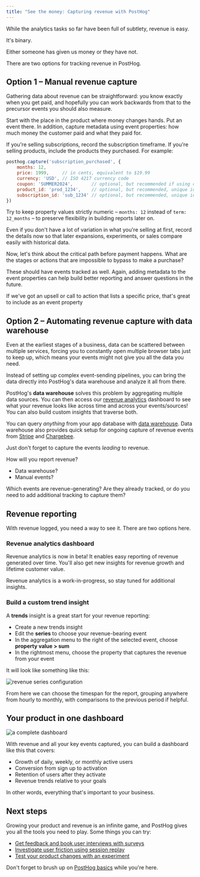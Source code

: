 ```yaml
---
title: "See the money: Capturing revenue with PostHog"
---
```



<AnalyticsPlannerTip />

While the analytics tasks so far have been full of subtlety, revenue is easy.

It's binary.

Either someone has given us money or they have not.

There are two options for tracking revenue in PostHog.

## Option 1 – Manual revenue capture

Gathering data about revenue can be straightforward: you know exactly when you get paid, and hopefully you can work backwards from that to the precursor events you should also measure.

Start with the place in the product where money changes hands. Put an event there. In addition, capture metadata using event properties: how much money the customer paid and what they paid for. 

If you're selling subscriptions, record the subscription timeframe. If you're selling products, include the products they purchased. For example:

```javascript
posthog.capture('subscription_purchased', {
	months: 12,
	price: 1999,     // in cents, equivalent to $19.99
	currency: 'USD', // ISO 4217 currency code
    coupon: 'SUMMER2024',       // optional, but recommended if using coupons, unique identifier for the coupon
    product_id: 'prod_1234',    // optional, but recommended, unique identifier for the product
    subscription_id: 'sub_1234' // optional, but recommended, unique identifier for the subscription
})
```

Try to keep property values strictly numeric – `months: 12` instead of `term: 12_months` – to preserve flexibility in building reports later on.

Even if you don't have a lot of variation in what you're selling at first, record the details now so that later expansions, experiments, or sales compare easily with historical data.

Now, let's think about the critical path before payment happens. What are the stages or actions that are impossible to bypass to make a purchase?

These should have events tracked as well. Again, adding metadata to the event properties can help build better reporting and answer questions in the future.

If we've got an upsell or call to action that lists a specific price, that's great to include as an event property

## Option 2 – Automating revenue capture with data warehouse

Even at the earliest stages of a business, data can be scattered between multiple services, forcing you to constantly open multiple browser tabs just to keep up, which means your events might not give you all the data you need. 

Instead of setting up complex event-sending pipelines, you can bring the data directly into PostHog's data warehouse and analyze it all from there.

PostHog's **data warehouse** solves this problem by aggregating multiple data sources. You can then access our [revenue analytics](/docs/revenue-analytics) dashboard to see what your revenue looks like across time and across your events/sources! You can also build custom insights that traverse both.

You can query *anything* from your app database with [data warehouse](/docs/data-warehouse/query). Data warehouse also provides quick setup for ongoing capture of revenue events from [Stripe](/docs/cdp/sources/stripe) and [Chargebee](/docs/cdp/sources/chargebee). 

Just don't forget to capture the events *leading* to revenue.

<CalloutBox icon="IconInfo" title="Planning revenue reporting">

How will you report revenue?

- Data warehouse?
- Manual events?

Which events are revenue-generating? Are they already tracked, or do you need to add additional tracking to capture them?

</CalloutBox>

## Revenue reporting

With revenue logged, you need a way to see it. There are two options here.

### Revenue analytics dashboard

Revenue analytics is now in beta! It enables easy reporting of revenue generated over time. You'll also get new insights for revenue growth and lifetime customer value.

<ProductScreenshot
    imageLight="https://res.cloudinary.com/dmukukwp6/image/upload/Screenshot_2025_04_22_at_15_18_52_079665efa3.png" 
    imageDark="https://res.cloudinary.com/dmukukwp6/image/upload/Screenshot_2025_04_22_at_15_18_35_71ced993e5.png"
    alt="Revenue analytics dashboard"
    classes="rounded"
/>

Revenue analytics is a work-in-progress, so stay tuned for additional insights.

### Build a custom trend insight

A **trends** insight is a great start for your revenue reporting:

- Create a new trends insight  
- Edit the **series** to choose your revenue-bearing event  
- In the aggregation menu to the right of the selected event, choose **property value > sum**  
- In the rightmost menu, choose the property that captures the revenue from your event

It will look like something like this:

![revenue series configuration](https://res.cloudinary.com/dmukukwp6/image/upload/revenue_series_configuration_cfe291c330.png)

From here we can choose the timespan for the report, grouping anywhere from hourly to monthly, with comparisons to the previous period if helpful.

## Your product in one dashboard

![a complete dashboard](https://res.cloudinary.com/dmukukwp6/image/upload/hogflix_c681b6891d.png)

With revenue and all your key events captured, you can build a dashboard like this that covers:

- Growth of daily, weekly, or monthly active users
- Conversion from sign up to activation
- Retention of users after they activate
- Revenue trends relative to your goals

In other words, everything that's important to your business.

## Next steps

Growing your product and revenue is an infinite game, and PostHog gives you all the tools you need to play. Some things you can try:

- [Get feedback and book user interviews with surveys](/tutorials/feedback-interviews-site-apps)
- [Investigate user friction using session replay](/tutorials/filter-session-recordings)
- [Test your product changes with an experiment](/docs/experiments)

Don't forget to brush up on [PostHog basics](/docs/new-to-posthog/understand-posthog) while you're here.